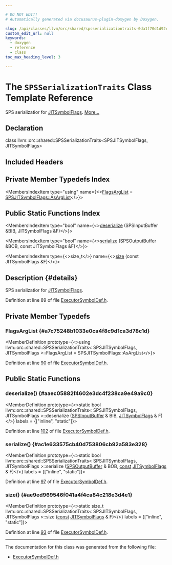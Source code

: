 ```yaml
---

# DO NOT EDIT!
# Automatically generated via docusaurus-plugin-doxygen by Doxygen.

slug: /api/classes/llvm/orc/shared/spsserializationtraits-0da1f70d1d92c2b66afc8dda54004bbc
custom_edit_url: null
keywords:
  - doxygen
  - reference
  - class
toc_max_heading_level: 3

---
```





# The `SPSSerializationTraits` Class Template Reference

<DoxygenPage pluginConfig={pluginConfig}>

SPS serializatior for <a href="/docs/api/classes/llvm/jitsymbolflags">JITSymbolFlags</a>. <a href="#details">More...</a>

## Declaration

<CodeBlock>class llvm::orc::shared::SPSSerializationTraits&lt;SPSJITSymbolFlags, JITSymbolFlags&gt;</CodeBlock>

## Included Headers

<IncludesList>
<IncludesListItem
  filePath="llvm/ExecutionEngine/Orc/Shared/ExecutorSymbolDef.h"
  permalink="/docs/api/files/include/include/llvm/include/llvm/executionengine/include/llvm/executionengine/orc/include/llvm/executionengine/orc/shared/executorsymboldef-h"
  isLocal="true" />
</IncludesList>

## Private Member Typedefs Index

<MembersIndex>

<MembersIndexItem
  type="using"
  name={<><a href="#a7c75248b1033e0ca4f8c9d1ca3d78c1d">FlagsArgList</a> = <a href="/docs/api/classes/llvm/orc/shared/spstuple/#a4ac958780d60988306a818239d07657c">SPSJITSymbolFlags::AsArgList</a></>}>
</MembersIndexItem>

</MembersIndex>

## Public Static Functions Index

<MembersIndex>

<MembersIndexItem
  type="bool"
  name={<><a href="#aaec05882f4602e3dc4f238ca9e49a9c0">deserialize</a> (SPSInputBuffer &amp;BIB, JITSymbolFlags &amp;F)</>}>
</MembersIndexItem>

<MembersIndexItem
  type="bool"
  name={<><a href="#ac1e633575cb40d753806cb92a583e328">serialize</a> (SPSOutputBuffer &amp;BOB, const JITSymbolFlags &amp;F)</>}>
</MembersIndexItem>

<MembersIndexItem
  type={<>size&#95;t</>}
  name={<><a href="#ae9ed969546f041a4f4ca84c218e3d4e1">size</a> (const JITSymbolFlags &amp;F)</>}>
</MembersIndexItem>

</MembersIndex>

## Description {#details}

SPS serializatior for <a href="/docs/api/classes/llvm/jitsymbolflags">JITSymbolFlags</a>.

Definition at line 89 of file <a href="/docs/api/files/include/include/llvm/include/llvm/executionengine/include/llvm/executionengine/orc/include/llvm/executionengine/orc/shared/executorsymboldef-h">ExecutorSymbolDef.h</a>.

<SectionDefinition>

## Private Member Typedefs

### FlagsArgList {#a7c75248b1033e0ca4f8c9d1ca3d78c1d}

<MemberDefinition
  prototype={<>using llvm::orc::shared::SPSSerializationTraits&lt; SPSJITSymbolFlags, JITSymbolFlags &gt;::FlagsArgList =  SPSJITSymbolFlags::AsArgList</>}>

Definition at line <a href="/docs/api/files/include/include/llvm/include/llvm/executionengine/include/llvm/executionengine/orc/include/llvm/executionengine/orc/shared/executorsymboldef-h/#l00090">90</a> of file <a href="/docs/api/files/include/include/llvm/include/llvm/executionengine/include/llvm/executionengine/orc/include/llvm/executionengine/orc/shared/executorsymboldef-h">ExecutorSymbolDef.h</a>.
</MemberDefinition>

</SectionDefinition>

<SectionDefinition>

## Public Static Functions

### deserialize() {#aaec05882f4602e3dc4f238ca9e49a9c0}

<MemberDefinition
  prototype={<>static bool llvm::orc::shared::SPSSerializationTraits&lt; SPSJITSymbolFlags, JITSymbolFlags &gt;::deserialize (<a href="/docs/api/classes/llvm/orc/shared/spsinputbuffer">SPSInputBuffer</a> &amp; BIB, <a href="/docs/api/classes/llvm/jitsymbolflags">JITSymbolFlags</a> &amp; F)</>}
  labels = {["inline", "static"]}>

Definition at line <a href="/docs/api/files/include/include/llvm/include/llvm/executionengine/include/llvm/executionengine/orc/include/llvm/executionengine/orc/shared/executorsymboldef-h/#l00102">102</a> of file <a href="/docs/api/files/include/include/llvm/include/llvm/executionengine/include/llvm/executionengine/orc/include/llvm/executionengine/orc/shared/executorsymboldef-h">ExecutorSymbolDef.h</a>.
</MemberDefinition>

### serialize() {#ac1e633575cb40d753806cb92a583e328}

<MemberDefinition
  prototype={<>static bool llvm::orc::shared::SPSSerializationTraits&lt; SPSJITSymbolFlags, JITSymbolFlags &gt;::serialize (<a href="/docs/api/classes/llvm/orc/shared/spsoutputbuffer">SPSOutputBuffer</a> &amp; BOB, <a href="/docs/api/files/lib/lib/target/lib/target/aarch64/aarch64promoteconstant-cpp/#a90f8350fecae261c25be85d38b451bff">const</a> <a href="/docs/api/classes/llvm/jitsymbolflags">JITSymbolFlags</a> &amp; F)</>}
  labels = {["inline", "static"]}>

Definition at line <a href="/docs/api/files/include/include/llvm/include/llvm/executionengine/include/llvm/executionengine/orc/include/llvm/executionengine/orc/shared/executorsymboldef-h/#l00097">97</a> of file <a href="/docs/api/files/include/include/llvm/include/llvm/executionengine/include/llvm/executionengine/orc/include/llvm/executionengine/orc/shared/executorsymboldef-h">ExecutorSymbolDef.h</a>.
</MemberDefinition>

### size() {#ae9ed969546f041a4f4ca84c218e3d4e1}

<MemberDefinition
  prototype={<>static size&#95;t llvm::orc::shared::SPSSerializationTraits&lt; SPSJITSymbolFlags, JITSymbolFlags &gt;::size (<a href="/docs/api/files/lib/lib/target/lib/target/aarch64/aarch64promoteconstant-cpp/#a90f8350fecae261c25be85d38b451bff">const</a> <a href="/docs/api/classes/llvm/jitsymbolflags">JITSymbolFlags</a> &amp; F)</>}
  labels = {["inline", "static"]}>

Definition at line <a href="/docs/api/files/include/include/llvm/include/llvm/executionengine/include/llvm/executionengine/orc/include/llvm/executionengine/orc/shared/executorsymboldef-h/#l00093">93</a> of file <a href="/docs/api/files/include/include/llvm/include/llvm/executionengine/include/llvm/executionengine/orc/include/llvm/executionengine/orc/shared/executorsymboldef-h">ExecutorSymbolDef.h</a>.
</MemberDefinition>

</SectionDefinition>

<hr/>

The documentation for this class was generated from the following file:

<ul>
<li><a href="/docs/api/files/include/include/llvm/include/llvm/executionengine/include/llvm/executionengine/orc/include/llvm/executionengine/orc/shared/executorsymboldef-h">ExecutorSymbolDef.h</a></li>
</ul>

</DoxygenPage>
